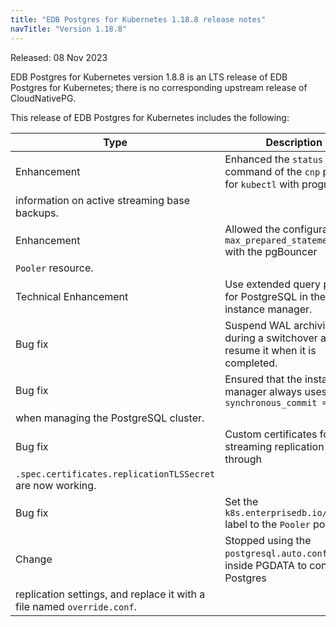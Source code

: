 ```yaml
---
title: "EDB Postgres for Kubernetes 1.18.8 release notes"
navTitle: "Version 1.18.8"
---
```


Released: 08 Nov 2023

EDB Postgres for Kubernetes version 1.8.8 is an LTS release of EDB Postgres for Kubernetes; there is no corresponding upstream release of CloudNativePG.

This release of EDB Postgres for Kubernetes includes the following:

| Type | Description |
| ------------ | ------------------------------------------------------------------------------------------------------------------------------ |
| Enhancement | Enhanced the `status` command of the `cnp` plugin for `kubectl` with progress
information on active streaming base backups. |
| Enhancement | Allowed the configuration of `max_prepared_statements` with the pgBouncer
`Pooler` resource. |
| Technical Enhancement | Use extended query protocol for PostgreSQL in the instance manager. |
| Bug fix | Suspend WAL archiving during a switchover and resume it when it is completed. |
| Bug fix | Ensured that the instance manager always uses `synchronous_commit = local`
when managing the PostgreSQL cluster. |
| Bug fix | Custom certificates for streaming replication user through
`.spec.certificates.replicationTLSSecret` are now working. |
| Bug fix | Set the `k8s.enterprisedb.io/cluster` label to the `Pooler` pods. |
| Change | Stopped using the `postgresql.auto.conf` file inside PGDATA to control Postgres
replication settings, and replace it with a file named `override.conf`. |
